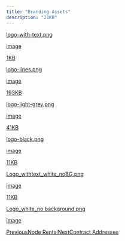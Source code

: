 ```yaml
---
title: "Branding Assets"
description: "21KB"
---
```


[logo-with-text.png](https://2342542276-files.gitbook.io/~/files/v0/b/gitbook-x-prod.appspot.com/o/spaces%2FjKGNlX6gKCqmVXFTJiU4%2Fuploads%2FhoFab1HiODxy3vLtNDdu%2Flogo-with-text.png?alt=media\&token=99a64568-e827-46a4-ab43-47af52904bfa)

[image](https://2342542276-files.gitbook.io/~/files/v0/b/gitbook-x-prod.appspot.com/o/spaces%2FjKGNlX6gKCqmVXFTJiU4%2Fuploads%2FhoFab1HiODxy3vLtNDdu%2Flogo-with-text.png?alt=media\&token=99a64568-e827-46a4-ab43-47af52904bfa)

[1KB](https://2342542276-files.gitbook.io/~/files/v0/b/gitbook-x-prod.appspot.com/o/spaces%2FjKGNlX6gKCqmVXFTJiU4%2Fuploads%2F3pF4BLgpmYLCBBySDZEk%2Flogo-lines.png?alt=media\&token=ac3c3ba4-8075-4f97-bebf-1e3ab94696b3)

[logo-lines.png](https://2342542276-files.gitbook.io/~/files/v0/b/gitbook-x-prod.appspot.com/o/spaces%2FjKGNlX6gKCqmVXFTJiU4%2Fuploads%2F3pF4BLgpmYLCBBySDZEk%2Flogo-lines.png?alt=media\&token=ac3c3ba4-8075-4f97-bebf-1e3ab94696b3)

[image](https://2342542276-files.gitbook.io/~/files/v0/b/gitbook-x-prod.appspot.com/o/spaces%2FjKGNlX6gKCqmVXFTJiU4%2Fuploads%2F3pF4BLgpmYLCBBySDZEk%2Flogo-lines.png?alt=media\&token=ac3c3ba4-8075-4f97-bebf-1e3ab94696b3)

[193KB](https://2342542276-files.gitbook.io/~/files/v0/b/gitbook-x-prod.appspot.com/o/spaces%2FjKGNlX6gKCqmVXFTJiU4%2Fuploads%2FPM7rgx4PjSIuwj35cgP2%2Flogo-light-grey.png?alt=media\&token=d5792c8a-3660-497f-af10-34c860b57062)

[logo-light-grey.png](https://2342542276-files.gitbook.io/~/files/v0/b/gitbook-x-prod.appspot.com/o/spaces%2FjKGNlX6gKCqmVXFTJiU4%2Fuploads%2FPM7rgx4PjSIuwj35cgP2%2Flogo-light-grey.png?alt=media\&token=d5792c8a-3660-497f-af10-34c860b57062)

[image](https://2342542276-files.gitbook.io/~/files/v0/b/gitbook-x-prod.appspot.com/o/spaces%2FjKGNlX6gKCqmVXFTJiU4%2Fuploads%2FPM7rgx4PjSIuwj35cgP2%2Flogo-light-grey.png?alt=media\&token=d5792c8a-3660-497f-af10-34c860b57062)

[41KB](https://2342542276-files.gitbook.io/~/files/v0/b/gitbook-x-prod.appspot.com/o/spaces%2FjKGNlX6gKCqmVXFTJiU4%2Fuploads%2FYfZYxsGGNAwLcf5178JU%2Flogo-black.png?alt=media\&token=dbfbd00c-a298-4ac8-b0aa-5e651a71b0ec)

[logo-black.png](https://2342542276-files.gitbook.io/~/files/v0/b/gitbook-x-prod.appspot.com/o/spaces%2FjKGNlX6gKCqmVXFTJiU4%2Fuploads%2FYfZYxsGGNAwLcf5178JU%2Flogo-black.png?alt=media\&token=dbfbd00c-a298-4ac8-b0aa-5e651a71b0ec)

[image](https://2342542276-files.gitbook.io/~/files/v0/b/gitbook-x-prod.appspot.com/o/spaces%2FjKGNlX6gKCqmVXFTJiU4%2Fuploads%2FYfZYxsGGNAwLcf5178JU%2Flogo-black.png?alt=media\&token=dbfbd00c-a298-4ac8-b0aa-5e651a71b0ec)

[11KB](https://2342542276-files.gitbook.io/~/files/v0/b/gitbook-x-prod.appspot.com/o/spaces%2FjKGNlX6gKCqmVXFTJiU4%2Fuploads%2FFsickwJ2cQnqSlvOtOj5%2FLogo_withtext_white_noBG.png?alt=media\&token=9c6c94d2-8987-4fa4-a2e8-79bf77167d9f)

[Logo\_withtext\_white\_noBG.png](https://2342542276-files.gitbook.io/~/files/v0/b/gitbook-x-prod.appspot.com/o/spaces%2FjKGNlX6gKCqmVXFTJiU4%2Fuploads%2FFsickwJ2cQnqSlvOtOj5%2FLogo_withtext_white_noBG.png?alt=media\&token=9c6c94d2-8987-4fa4-a2e8-79bf77167d9f)

[image](https://2342542276-files.gitbook.io/~/files/v0/b/gitbook-x-prod.appspot.com/o/spaces%2FjKGNlX6gKCqmVXFTJiU4%2Fuploads%2FFsickwJ2cQnqSlvOtOj5%2FLogo_withtext_white_noBG.png?alt=media\&token=9c6c94d2-8987-4fa4-a2e8-79bf77167d9f)

[11KB](https://2342542276-files.gitbook.io/~/files/v0/b/gitbook-x-prod.appspot.com/o/spaces%2FjKGNlX6gKCqmVXFTJiU4%2Fuploads%2Fe58cqaoKlyvzcozogScZ%2FLogo_white_no%20background.png?alt=media\&token=07b8a51e-0c0e-47eb-8f4b-4ef269d04077)

[Logo\_white\_no background.png](https://2342542276-files.gitbook.io/~/files/v0/b/gitbook-x-prod.appspot.com/o/spaces%2FjKGNlX6gKCqmVXFTJiU4%2Fuploads%2Fe58cqaoKlyvzcozogScZ%2FLogo_white_no%20background.png?alt=media\&token=07b8a51e-0c0e-47eb-8f4b-4ef269d04077)

[image](https://2342542276-files.gitbook.io/~/files/v0/b/gitbook-x-prod.appspot.com/o/spaces%2FjKGNlX6gKCqmVXFTJiU4%2Fuploads%2Fe58cqaoKlyvzcozogScZ%2FLogo_white_no%20background.png?alt=media\&token=07b8a51e-0c0e-47eb-8f4b-4ef269d04077)

[PreviousNode Rental](/protocol-overview/node-rental)[NextContract Addresses](/protocol-overview/contract-addresses)
